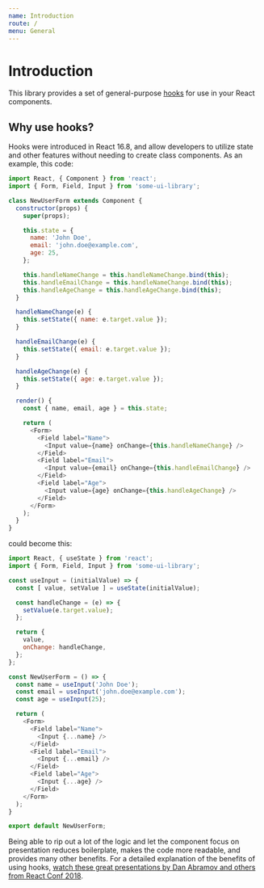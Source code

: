 ```yaml
---
name: Introduction
route: /
menu: General
---
```


# Introduction

This library provides a set of general-purpose [hooks](https://reactjs.org/docs/hooks-intro.html) for use in
your React components.

## Why use hooks?

Hooks were introduced in React 16.8, and allow developers to utilize state and other features without needing
to create class components. As an example, this code:

```js
import React, { Component } from 'react';
import { Form, Field, Input } from 'some-ui-library';

class NewUserForm extends Component {
  constructor(props) {
    super(props);

    this.state = {
      name: 'John Doe',
      email: 'john.doe@example.com',
      age: 25,
    };

    this.handleNameChange = this.handleNameChange.bind(this);
    this.handleEmailChange = this.handleNameChange.bind(this);
    this.handleAgeChange = this.handleAgeChange.bind(this);
  }

  handleNameChange(e) {
    this.setState({ name: e.target.value });
  }

  handleEmailChange(e) {
    this.setState({ email: e.target.value });
  }

  handleAgeChange(e) {
    this.setState({ age: e.target.value });
  }

  render() {
    const { name, email, age } = this.state;

    return (
      <Form>
        <Field label="Name">
          <Input value={name} onChange={this.handleNameChange} />
        </Field>
        <Field label="Email">
          <Input value={email} onChange={this.handleEmailChange} />
        </Field>
        <Field label="Age">
          <Input value={age} onChange={this.handleAgeChange} />
        </Field>
      </Form>
    );
  }
}
```

could become this:

```js
import React, { useState } from 'react';
import { Form, Field, Input } from 'some-ui-library';

const useInput = (initialValue) => {
  const [ value, setValue ] = useState(initialValue);

  const handleChange = (e) => {
    setValue(e.target.value);
  };

  return {
    value,
    onChange: handleChange,
  };
};

const NewUserForm = () => {
  const name = useInput('John Doe');
  const email = useInput('john.doe@example.com');
  const age = useInput(25);

  return (
    <Form>
      <Field label="Name">
        <Input {...name} />
      </Field>
      <Field label="Email">
        <Input {...email} />
      </Field>
      <Field label="Age">
        <Input {...age} />
      </Field>
    </Form>
  );
}

export default NewUserForm;
```

Being able to rip out a lot of the logic and let the component focus on presentation reduces boilerplate, makes the
code more readable, and provides many other benefits. For a detailed explanation of the benefits of using hooks,
[watch these great presentations by Dan Abramov and others from React Conf 2018](https://www.youtube.com/watch?v=dpw9EHDh2bM).
